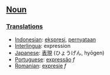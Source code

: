 ==[[Noun]]==

===[[Translation]]s===
*[[Indonesian]]: [[ekspresi]], [[nyata|pernyataan]]
*[[Interlingua]]: expression
*[[Japanese]]: [[表現]] (ひょうげん, hy&#0333;gen)
*[[Portuguese]]: [[expressão]] ''f''
*[[Romanian]]: [[expresie]] ''f''